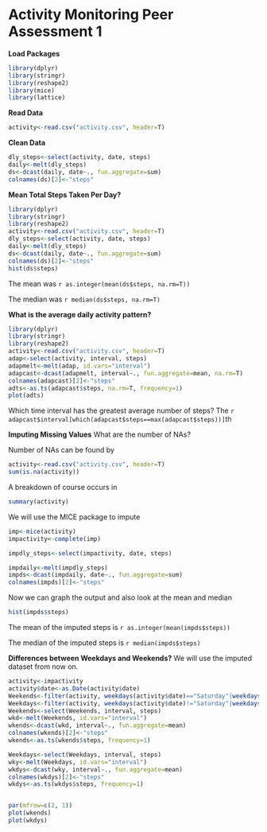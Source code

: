Activity Monitoring Peer Assessment 1
========================================================

**Load Packages**
```r
library(dplyr)
library(stringr)
library(reshape2)
library(mice)
library(lattice)
```
**Read Data**

```r
activity<-read.csv("activity.csv", header=T)
```

**Clean Data**
```r
dly_steps<-select(activity, date, steps)
daily<-melt(dly_steps)
ds<-dcast(daily, date~., fun.aggregate=sum)
colnames(ds)[2]<-"steps"
```
**Mean Total Steps Taken Per Day?**
```r
library(dplyr)
library(stringr)
library(reshape2)
activity<-read.csv("activity.csv", header=T)
dly_steps<-select(activity, date, steps)
daily<-melt(dly_steps)
ds<-dcast(daily, date~., fun.aggregate=sum)
colnames(ds)[2]<-"steps"
hist(ds$steps)
```
The mean was 
`r as.integer(mean(ds$steps, na.rm=T))`

The median was
`r median(ds$steps, na.rm=T)`



**What is the average daily activity pattern?**

```r
library(dplyr)
library(stringr)
library(reshape2)
activity<-read.csv("activity.csv", header=T)
adap<-select(activity, interval, steps)
adapmelt<-melt(adap, id.vars="interval")
adapcast<-dcast(adapmelt, interval~., fun.aggregate=mean, na.rm=T)
colnames(adapcast)[2]<-"steps"
adts<-as.ts(adapcast$steps, na.rm=T, frequency=1)
plot(adts)
```
Which time interval has the greatest average number of steps? The
`r adapcast$interval[which(adapcast$steps==max(adapcast$steps))]`th

**Imputing Missing Values**
What are the number of NAs?

Number of NAs can be found by 
```r
activity<-read.csv("activity.csv", header=T)
sum(is.na(activity))
```

A breakdown of course occurs in 
```r
summary(activity)
```
We will use the MICE package to impute

```r
imp<-mice(activity)
impactivity<-complete(imp)

impdly_steps<-select(impactivity, date, steps)

impdaily<-melt(impdly_steps)
impds<-dcast(impdaily, date~., fun.aggregate=sum)
colnames(impds)[2]<-"steps"
```

Now we can graph the output and also look at the mean and median
```r
hist(impds$steps)
```
The mean of the imputed steps is
`r as.integer(mean(impds$steps))`

The median of the imputed steps is
`r median(impds$steps)`

**Differences between Weekdays and Weekends?**
We will use the imputed dataset from now on.
```r
activity<-impactivity
activity$date<-as.Date(activity$date)
Weekends<-filter(activity, weekdays(activity$date)=="Saturday"|weekdays(activity$date)=="Sunday")
Weekdays<-filter(activity, weekdays(activity$date)!="Saturday"|weekdays(activity$date)!="Sunday")
Weekends<-select(Weekends, interval, steps)
wkd<-melt(Weekends, id.vars="interval")
wkends<-dcast(wkd, interval~., fun.aggregate=mean)
colnames(wkends)[2]<-"steps"
wkends<-as.ts(wkends$steps, frequency=1)

Weekdays<-select(Weekdays, interval, steps)
wky<-melt(Weekdays, id.vars="interval")
wkdys<-dcast(wky, interval~., fun.aggregate=mean)
colnames(wkdys)[2]<-"steps"
wkdys<-as.ts(wkdys$steps, frequency=1)


par(mfrow=c(2, 1))
plot(wkends)
plot(wkdys)
```
